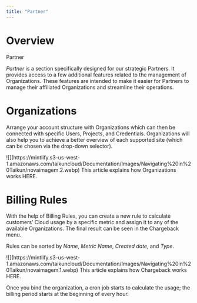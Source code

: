 ```yaml
---
title: "Partner"
---
```


# Overview

<Icon icon="handshake" iconType="solid" /> Partner

*Partner* is a section specifically designed for our strategic Partners. It provides access to a few additional features related to the management of Organizations. These features are intended to make it easier for Partners to manage their affiliated Organizations and streamline their operations.

# Organizations

Arrange your account structure with Organizations which can then be connected with specific Users, Projects, and Credentials. Organizations will also help you to achieve a better overview of each supported site (which can be chosen via the drop-down selector).

<Frame caption="Organizations">
  ![](https://mintlify.s3-us-west-1.amazonaws.com/taikuncloud/Documentation/Images/Navigating%20in%20Taikun/novaimagem.2.webp)
</Frame>

<Card title="Organizations" icon="sitemap" horizontal={true} href="Documentation/Topics/Account Management/Organizations in Taikun.mdx">
  This article explains how Organizations works HERE.
</Card>

# Billing Rules

With the help of Billing Rules, you can create a new rule to calculate customers’ Cloud usage by a specific metric and assign it to any of the available Organizations. The final result can be seen in the Chargeback menu.

Rules can be sorted by *Name*, *Metric Name*, *Created* *date,* and *Type*.

<Frame caption="Billing Rules">
  ![](https://mintlify.s3-us-west-1.amazonaws.com/taikuncloud/Documentation/Images/Navigating%20in%20Taikun/novaimagem.1.webp)
</Frame>

<Card title="Chargeback" icon="money-bill" horizontal={true} href="Documentation/Topics/Monitoring your Projects/Chargeback.mdx">
  This article explains how Chargeback works HERE.
</Card>

<Tip>Once you bind the organization, a cron job starts to calculate the usage; the billing period starts at the beginning of every hour.</Tip>